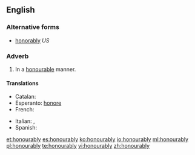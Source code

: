 ==English==

===Alternative forms===
* [[honorably]]  ''US''

===Adverb===
{{en-adv}}

# {{context|British|lang=en}} In a [[honourable]] manner.

====Translations====
{{trans-top|in an honourable manner}}
* Catalan: {{t|ca|honorablement}}
* Esperanto: [[honore]]
* French: {{t+|fr|honorablement}}
{{trans-mid}}
* Italian: {{t+|it|onorevolmente}}, {{t+|it|onorabilmente}}
* Spanish: {{t|es|honorablemente}}
{{trans-bottom}}

[[et:honourably]]
[[es:honourably]]
[[ko:honourably]]
[[io:honourably]]
[[ml:honourably]]
[[pl:honourably]]
[[te:honourably]]
[[vi:honourably]]
[[zh:honourably]]